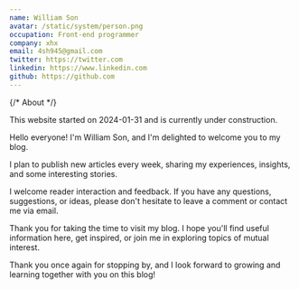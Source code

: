 ```yaml
---
name: William Son
avatar: /static/system/person.png
occupation: Front-end programmer
company: xhx
email: 4sh945@gmail.com
twitter: https://twitter.com
linkedin: https://www.linkedin.com
github: https://github.com
---
```


{/* About */}

This website started on 2024-01-31 and is currently under construction.

Hello everyone! I'm William Son, and I'm delighted to welcome you to my blog.

I plan to publish new articles every week, sharing my experiences, insights, and some interesting stories.

I welcome reader interaction and feedback. If you have any questions, suggestions, or ideas, please don't hesitate to leave a comment or contact me via email.

Thank you for taking the time to visit my blog. I hope you'll find useful information here, get inspired, or join me in exploring topics of mutual interest.

Thank you once again for stopping by, and I look forward to growing and learning together with you on this blog!